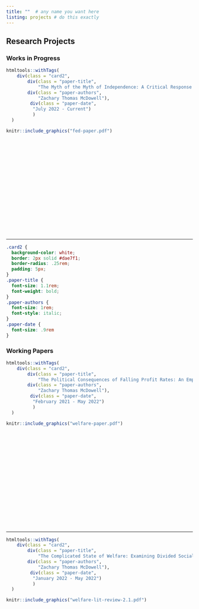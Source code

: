 ```yaml
---
title: ""  # any name you want here
listing: projects # do this exactly
---
```

  
## Research Projects

### Works in Progress

```r
htmltools::withTags(
    div(class = "card2",
        div(class = "paper-title",
            "The Myth of the Myth of Independence: A Critical Response to Binder & Spindel"),
        div(class = "paper-authors",
            "Zachary Thomas McDowell"),
         div(class = "paper-date",
          "July 2022 - Current")
          )
  )
```

```r
knitr::include_graphics("fed-paper.pdf")
```

<br>
<br>
<br>
<br>
<br>
<br>
<br>
<br>
<br>
<br>
<br>
<br>
<br>
<br>
<br>

***

```css
.card2 {
  background-color: white;
  border: 2px solid #dae7f1;
  border-radius: .25rem;
  padding: 5px;
}
.paper-title {
  font-size: 1.1rem;
  font-weight: bold;
}
.paper-authors {
  font-size: 1rem;
  font-style: italic;
}
.paper-date {
  font-size: .9rem
}
```

### Working Papers

```r
htmltools::withTags(
    div(class = "card2",
        div(class = "paper-title",
            "The Political Consequences of Falling Profit Rates: An Empirical Analysis of Private Welfare Spending in OECD Countries"),
        div(class = "paper-authors",
            "Zachary Thomas McDowell"),
         div(class = "paper-date",
          "February 2021 - May 2022")
          )
  )
```

```r
knitr::include_graphics("welfare-paper.pdf")
```

<br>
<br>
<br>
<br>
<br>
<br>
<br>
<br>
<br>
<br>
<br>
<br>
<br>
<br>
<br>

***

```r
htmltools::withTags(
    div(class = "card2",
        div(class = "paper-title",
            "The Complicated State of Welfare: Examining Divided Social Protection Sytems in Advanced Democracies"),
        div(class = "paper-authors",
            "Zachary Thomas McDowell"),
         div(class = "paper-date",
          "January 2022 - May 2022")
          )
  )
```

```r
knitr::include_graphics("welfare-lit-review-2.1.pdf")
```

